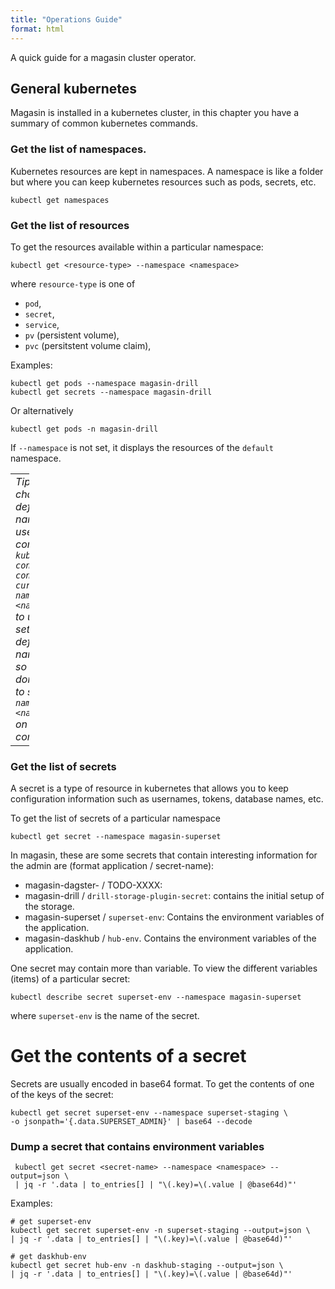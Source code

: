 ```yaml
---
title: "Operations Guide"
format: html
---
```


A quick guide for a magasin cluster operator.

## General kubernetes

Magasin is installed in a kubernetes cluster, in this chapter you have a summary of common kubernetes commands.

### Get the list of namespaces.

Kubernetes resources are kept in namespaces. A namespace is like a folder but where you can keep kubernetes resources such as pods, secrets, etc.

```shell
kubectl get namespaces
```

### Get the list of resources

To get the resources available within a particular namespace:
```shell
kubectl get <resource-type> --namespace <namespace>
```
where `resource-type` is one of 

* `pod`, 
* `secret`, 
* `service`, 
* `pv` (persistent volume), 
* `pvc` (persitstent volume claim),

Examples:

```shell
kubectl get pods --namespace magasin-drill
kubectl get secrets --namespace magasin-drill
```
Or alternatively
```shell
kubectl get pods -n magasin-drill
```

If `--namespace` is not set, it displays the resources of the `default` namespace.

---
_Tip: to change the default namespace use the command  `kubectl config set-context --current --namespace=<namespace>` to update set the default namespace so you don't need to set `--namespace <namespace>` on each command_

----

### Get the list of secrets
A secret is a type of resource in kubernetes that allows you to keep configuration information such as usernames, tokens, database names, etc. 

To get the list of secrets of a particular namespace

```shell
kubectl get secret --namespace magasin-superset
```

In magasin, these are some secrets that contain interesting information for the admin are (format  application / secret-name):

 * magasin-dagster- / TODO-XXXX: 
 * magasin-drill / `drill-storage-plugin-secret`: contains the initial setup of the storage.
 * magasin-superset / `superset-env`: Contains the environment variables of the application.
 * magasin-daskhub / `hub-env`. Contains the environment variables of the application.


One secret may contain more than variable. To view the different variables (items) of a particular secret:
 
```shell
kubectl describe secret superset-env --namespace magasin-superset
```
where `superset-env` is the name of the secret.


# Get the contents of a secret

Secrets are usually encoded in base64 format. To get the contents of one of the keys of the secret:
 
```shell
kubectl get secret superset-env --namespace superset-staging \
-o jsonpath='{.data.SUPERSET_ADMIN}' | base64 --decode
```

### Dump a secret that contains environment variables

```shell
 kubectl get secret <secret-name> --namespace <namespace> --output=json \
 | jq -r '.data | to_entries[] | "\(.key)=\(.value | @base64d)"'
```

Examples: 
```shell
# get superset-env
kubectl get secret superset-env -n superset-staging --output=json \
| jq -r '.data | to_entries[] | "\(.key)=\(.value | @base64d)"'

# get daskhub-env 
kubectl get secret hub-env -n daskhub-staging --output=json \
| jq -r '.data | to_entries[] | "\(.key)=\(.value | @base64d)"'
```

